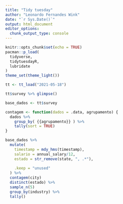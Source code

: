 ```yaml
---
title: "Tidy tuesday"
author: "Leonardo Fernandes Wink"
date: "`r Sys.Date()`"
output: html_document
editor_options: 
  chunk_output_type: console
---
```


```r
knitr::opts_chunk$set(echo = TRUE)
pacman::p_load(
  tidyverse, 
  tidytuesdayR,
  lubridate
)
theme_set(theme_light())
```


```r
tt <- tt_load("2021-05-18")
```

```r
tt$survey %>% glimpse()

base_dados <- tt$survey
```

```r
contagem <- function(dados = .data, agrupamento) {
  dados %>% 
    group_by( {{agrupamento}} ) %>% 
    tally(sort = TRUE)
}

base_dados %>% 
  mutate(
    timestamp = mdy_hms(timestamp),
    salario = annual_salary/12,
    estado = str_remove(state, ", .*"),
    
    .keep = "unused"
  ) %>% 
  contagem(city)
  distinct(estado) %>% 
  sample_n(5)
  group_by(industry) %>% 
  tally()
```

